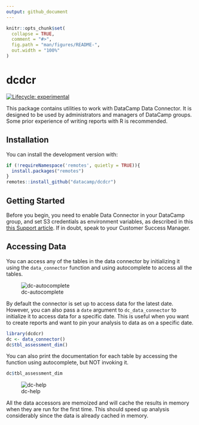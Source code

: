 ```yaml
---
output: github_document
---
```


<!-- README.md is generated from README.Rmd. Please edit that file -->

```r
knitr::opts_chunk$set(
  collapse = TRUE,
  comment = "#>",
  fig.path = "man/figures/README-",
  out.width = "100%"
)
```

# dcdcr

<!-- badges: start -->
[![Lifecycle: experimental](https://img.shields.io/badge/lifecycle-experimental-orange.svg)](https://lifecycle.r-lib.org/articles/stages.html#experimental)
<!-- badges: end -->

This package contains utilities to work with DataCamp Data Connector. It is designed to be used by administrators and managers of DataCamp groups. Some 
prior experience of writing reports with R is recommended.

## Installation

You can install the development version with:

```r
if (!requireNamespace('remotes', quietly = TRUE)){
  install.packages("remotes")
}
remotes::install_github("datacamp/dcdcr")
```

## Getting Started

Before you begin, you need to enable Data Connector in your DataCamp group, and 
set S3 credentials as environment variables, as described in this [this Support article](https://support.datacamp.com/hc/en-us/articles/4405070893591-DataCamp-Data-Connector-A-Step-by-Step-Configuration-Guide-for-Automated-Data-Exports).
If in doubt, speak to your Customer Success Manager.

## Accessing Data

You can access any of the tables in the data connector by initializing it using the `data_connector` function and using autocomplete to access all the tables.

![dc-autocomplete](man/figures/dc-autocomplete.png)


By default the connector is set up to access data for the latest date. However,
you can also pass a `date` argument to `dc_data_connector` to initialize it to access data for a specific date. This is useful when you want to create reports
and want to pin your analysis to data as on a specific date.

```r
library(dcdcr)
dc <- data_connector()
dc$tbl_assessment_dim()
```

You can also print the documentation for each table by accessing the function
using autocomplete, but NOT invoking it.

```r
dc$tbl_assessment_dim
```

![dc-help](man/figures/dc-help.png)


All the data accessors are memoized and will cache the results in memory when 
they are run for the first time. This should speed up analysis considerably 
since the data is already cached in memory.

